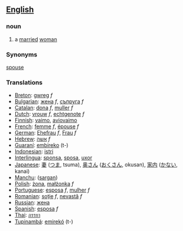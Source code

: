 ==[[English]]==
===noun===
# a [[marry|married]] [[woman]]

===Synonyms===
[[spouse]]

===Translations===
*[[Breton]]: [[gwreg]] ''f''
*[[Bulgarian]]: [[жена]] ''f'', [[съпруга]] ''f''
*[[Catalan]]: [[dona]] ''f'', [[muller]] ''f''
*[[Dutch]]: [[vrouw]] ''f'', [[echtgenote]] ''f''
*[[Finnish]]: [[vaimo]], [[aviovaimo]]
*[[French]]: [[femme]] ''f'', [[épouse]] ''f''
*[[German]]: [[Ehefrau]] ''f'', [[Frau]] ''f''
*[[Hebrew]]: [[אשה]] ''f''
*[[Guaraní]]: [[embireko]] (t-)
*[[Indonesian]]: [[istri]]
*[[Interlingua]]: [[sponsa]], [[sposa]], [[uxor]]
*[[Japanese]]: [[妻]] ([[つま]], tsuma), [[奥さん]] ([[おくさん]], okusan), [[家内]] ([[かない]], kanai)
*[[Manchu]]: ([[sargan]])
*[[Polish]]: [[żona]], [[małżonka]] ''f''
*[[Portuguese]]: [[esposa]] ''f'', [[mulher]] ''f''
*[[Romanian]]: [[soţie]] ''f'', [[nevastă]] ''f''
*[[Russian]]: [[жена]]
*[[Spanish]]: [[esposa]] ''f''
*[[Thai]]: [[ภรรยา]]
*[[Tupinambá]]: [[emirekó]] (t-)